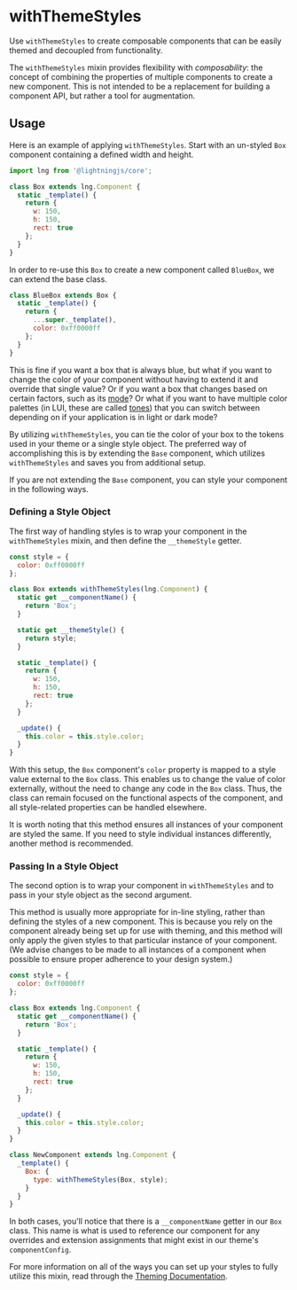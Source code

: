 
<Meta of={withThemeStylesStories} />

# withThemeStyles

Use `withThemeStyles` to create composable components that can be easily themed and decoupled from functionality.

The `withThemeStyles` mixin provides flexibility with _composability_: the concept of combining the properties of multiple components to create a new component. This is not intended to be a replacement for building a component API, but rather a tool for augmentation.

## Usage

Here is an example of applying `withThemeStyles`. Start with an un-styled `Box` component containing a defined width and height.

```js
import lng from '@lightningjs/core';

class Box extends lng.Component {
  static _template() {
    return {
      w: 150,
      h: 150,
      rect: true
    };
  }
}
```

In order to re-use this `Box` to create a new component called `BlueBox`, we can extend the base class.

```js
class BlueBox extends Box {
  static _template() {
    return {
      ...super._template(),
      color: 0xff0000ff
    };
  }
}
```

This is fine if you want a box that is always blue, but what if you want to change the color of your component without having to extend it and override that single value? Or if you want a box that changes based on certain factors, such as its [mode](?path=/docs/docs-theming-mode--page)? Or what if you want to have multiple color palettes (in LUI, these are called [tones](?path=/docs/docs-theming-tone--page)) that you can switch between depending on if your application is in light or dark mode?

By utilizing `withThemeStyles`, you can tie the color of your box to the tokens used in your theme or a single style object. The preferred way of accomplishing this is by extending the `Base` component, which utilizes `withThemeStyles` and saves you from additional setup.

If you are not extending the `Base` component, you can style your component in the following ways.

### Defining a Style Object

The first way of handling styles is to wrap your component in the `withThemeStyles` mixin, and then define the `__themeStyle` getter.

```js
const style = {
  color: 0xff0000ff
};

class Box extends withThemeStyles(lng.Component) {
  static get __componentName() {
    return 'Box';
  }

  static get __themeStyle() {
    return style;
  }

  static _template() {
    return {
      w: 150,
      h: 150,
      rect: true
    };
  }

  _update() {
    this.color = this.style.color;
  }
}
```

With this setup, the `Box` component's `color` property is mapped to a style value external to the `Box` class. This enables us to change the value of color externally, without the need to change any code in the `Box` class. Thus, the class can remain focused on the functional aspects of the component, and all style-related properties can be handled elsewhere.

It is worth noting that this method ensures all instances of your component are styled the same. If you need to style individual instances differently, another method is recommended.

### Passing In a Style Object

The second option is to wrap your component in `withThemeStyles` and to pass in your style object as the second argument.

This method is usually more appropriate for in-line styling, rather than defining the styles of a new component. This is because you rely on the component already being set up for use with theming, and this method will only apply the given styles to that particular instance of your component. (We advise changes to be made to all instances of a component when possible to ensure proper adherence to your design system.)

```js
const style = {
  color: 0xff0000ff
};

class Box extends lng.Component {
  static get __componentName() {
    return 'Box';
  }

  static _template() {
    return {
      w: 150,
      h: 150,
      rect: true
    };
  }

  _update() {
    this.color = this.style.color;
  }
}

class NewComponent extends lng.Component {
  _template() {
    Box: {
      type: withThemeStyles(Box, style);
    }
  }
}
```

In both cases, you'll notice that there is a `__componentName` getter in our `Box` class. This name is what is used to reference our component for any overrides and extension assignments that might exist in our theme's `componentConfig`.

For more information on all of the ways you can set up your styles to fully utilize this mixin, read through the [Theming Documentation](?path=/docs/docs-theming-overview--page).
